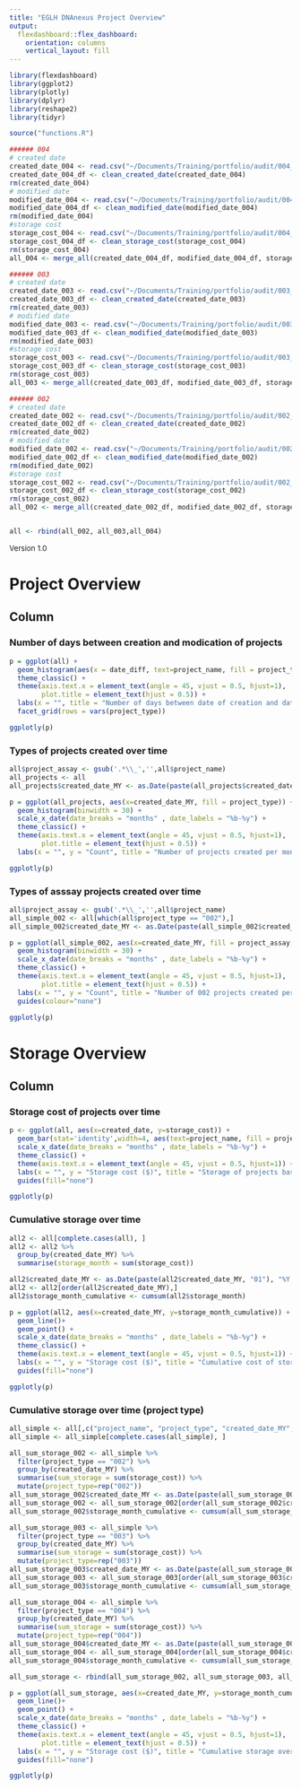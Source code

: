 ```yaml
---
title: "EGLH DNAnexus Project Overview"
output: 
  flexdashboard::flex_dashboard:
    orientation: columns
    vertical_layout: fill
---
```


```r
library(flexdashboard)
library(ggplot2)
library(plotly)
library(dplyr)
library(reshape2)
library(tidyr)

source("functions.R")
```

```r
###### 004
# created date
created_date_004 <- read.csv("~/Documents/Training/portfolio/audit/004_created_metadata.tsv", sep = "", header = F)
created_date_004_df <- clean_created_date(created_date_004)
rm(created_date_004)
# modified date
modified_date_004 <- read.csv("~/Documents/Training/portfolio/audit/004_lastmodified_metadata.tsv", sep = "", header = F)
modified_date_004_df <- clean_modified_date(modified_date_004)
rm(modified_date_004)
#storage cost
storage_cost_004 <- read.csv("~/Documents/Training/portfolio/audit/004_storagecost_metadata.tsv", sep = "", header = F)
storage_cost_004_df <- clean_storage_cost(storage_cost_004)
rm(storage_cost_004)
all_004 <- merge_all(created_date_004_df, modified_date_004_df, storage_cost_004_df)

###### 003
# created date
created_date_003 <- read.csv("~/Documents/Training/portfolio/audit/003_created_metadata.tsv", sep = "", header = F)
created_date_003_df <- clean_created_date(created_date_003)
rm(created_date_003)
# modified date
modified_date_003 <- read.csv("~/Documents/Training/portfolio/audit/003_lastmodified_metadata.tsv", sep = "", header = F)
modified_date_003_df <- clean_modified_date(modified_date_003)
rm(modified_date_003)
#storage cost
storage_cost_003 <- read.csv("~/Documents/Training/portfolio/audit/003_storagecost_metadata.tsv", sep = "", header = F)
storage_cost_003_df <- clean_storage_cost(storage_cost_003)
rm(storage_cost_003)
all_003 <- merge_all(created_date_003_df, modified_date_003_df, storage_cost_003_df)

###### 002
# created date
created_date_002 <- read.csv("~/Documents/Training/portfolio/audit/002_created_metadata.tsv", sep = "", header = F)
created_date_002_df <- clean_created_date(created_date_002)
rm(created_date_002)
# modified date
modified_date_002 <- read.csv("~/Documents/Training/portfolio/audit/002_lastmodified_metadata.tsv", sep = "", header = F)
modified_date_002_df <- clean_modified_date(modified_date_002)
rm(modified_date_002)
#storage cost
storage_cost_002 <- read.csv("~/Documents/Training/portfolio/audit/002_storagecost_metadata.tsv", sep = "", header = F)
storage_cost_002_df <- clean_storage_cost(storage_cost_002)
rm(storage_cost_002)
all_002 <- merge_all(created_date_002_df, modified_date_002_df, storage_cost_002_df)


all <- rbind(all_002, all_003,all_004)
```

<span style="font-size: small;"> Version 1.0 </span>

Project Overview 
=========================================================

Column {.tabset}
-----------------------------------------------------------------------

### Number of days between creation and modication of projects

```r
p = ggplot(all) +
  geom_histogram(aes(x = date_diff, text=project_name, fill = project_type), bins=70) +
  theme_classic() +
  theme(axis.text.x = element_text(angle = 45, vjust = 0.5, hjust=1),
        plot.title = element_text(hjust = 0.5)) +
  labs(x = "", title = "Number of days between date of creation and date of modification") +
  facet_grid(rows = vars(project_type))

ggplotly(p)
```

### Types of projects created over time


```r
all$project_assay <- gsub('.*\\_','',all$project_name)
all_projects <- all
all_projects$created_date_MY <- as.Date(paste(all_projects$created_date_MY, "01"), "%Y %b %d")

p = ggplot(all_projects, aes(x=created_date_MY, fill = project_type)) +
  geom_histogram(binwidth = 30) +
  scale_x_date(date_breaks = "months" , date_labels = "%b-%y") +
  theme_classic() +
  theme(axis.text.x = element_text(angle = 45, vjust = 0.5, hjust=1),
        plot.title = element_text(hjust = 0.5)) +
  labs(x = "", y = "Count", title = "Number of projects created per month") 

ggplotly(p)
```

### Types of asssay projects created over time


```r
all$project_assay <- gsub('.*\\_','',all$project_name)
all_simple_002 <- all[which(all$project_type == "002"),]
all_simple_002$created_date_MY <- as.Date(paste(all_simple_002$created_date_MY, "01"), "%Y %b %d")

p = ggplot(all_simple_002, aes(x=created_date_MY, fill = project_assay, colour = "black")) +
  geom_histogram(binwidth = 30) +
  scale_x_date(date_breaks = "months" , date_labels = "%b-%y") +
  theme_classic() +
  theme(axis.text.x = element_text(angle = 45, vjust = 0.5, hjust=1),
        plot.title = element_text(hjust = 0.5)) +
  labs(x = "", y = "Count", title = "Number of 002 projects created per month") +
  guides(colour="none")

ggplotly(p)
```




Storage Overview 
=========================================================

Column {.tabset}
-----------------------------------------------------------------------


### Storage cost of projects over time

```r
p <- ggplot(all, aes(x=created_date, y=storage_cost)) +
  geom_bar(stat='identity',width=4, aes(text=project_name, fill = project_type)) +
  scale_x_date(date_breaks = "months" , date_labels = "%b-%y") +
  theme_classic() +
  theme(axis.text.x = element_text(angle = 45, vjust = 0.5, hjust=1)) +
  labs(x = "", y = "Storage cost ($)", title = "Storage of projects based on created date") +
  guides(fill="none")

ggplotly(p)
```

### Cumulative storage over time

```r
all2 <- all[complete.cases(all), ]
all2 <- all2 %>% 
  group_by(created_date_MY) %>% 
  summarise(storage_month = sum(storage_cost))

all2$created_date_MY <- as.Date(paste(all2$created_date_MY, "01"), "%Y %b %d")
all2 <- all2[order(all2$created_date_MY),]
all2$storage_month_cumulative <- cumsum(all2$storage_month)

p = ggplot(all2, aes(x=created_date_MY, y=storage_month_cumulative)) +
  geom_line()+
  geom_point() +
  scale_x_date(date_breaks = "months" , date_labels = "%b-%y") +
  theme_classic() +
  theme(axis.text.x = element_text(angle = 45, vjust = 0.5, hjust=1)) +
  labs(x = "", y = "Storage cost ($)", title = "Cumulative cost of storage over time") +
  guides(fill="none")

ggplotly(p)
```


### Cumulative storage over time (project type)

```r
all_simple <- all[,c("project_name", "project_type", "created_date_MY", "storage_cost")]
all_simple <- all_simple[complete.cases(all_simple), ]

all_sum_storage_002 <- all_simple %>%
  filter(project_type == "002") %>%
  group_by(created_date_MY) %>%
  summarise(sum_storage = sum(storage_cost)) %>%
  mutate(project_type=rep("002"))
all_sum_storage_002$created_date_MY <- as.Date(paste(all_sum_storage_002$created_date_MY, "01"), "%Y %b %d")
all_sum_storage_002 <- all_sum_storage_002[order(all_sum_storage_002$created_date_MY),]
all_sum_storage_002$storage_month_cumulative <- cumsum(all_sum_storage_002$sum_storage)

all_sum_storage_003 <- all_simple %>%
  filter(project_type == "003") %>%
  group_by(created_date_MY) %>%
  summarise(sum_storage = sum(storage_cost)) %>%
  mutate(project_type=rep("003"))
all_sum_storage_003$created_date_MY <- as.Date(paste(all_sum_storage_003$created_date_MY, "01"), "%Y %b %d")
all_sum_storage_003 <- all_sum_storage_003[order(all_sum_storage_003$created_date_MY),]
all_sum_storage_003$storage_month_cumulative <- cumsum(all_sum_storage_003$sum_storage)

all_sum_storage_004 <- all_simple %>%
  filter(project_type == "004") %>%
  group_by(created_date_MY) %>%
  summarise(sum_storage = sum(storage_cost)) %>%
  mutate(project_type=rep("004"))
all_sum_storage_004$created_date_MY <- as.Date(paste(all_sum_storage_004$created_date_MY, "01"), "%Y %b %d")
all_sum_storage_004 <- all_sum_storage_004[order(all_sum_storage_004$created_date_MY),]
all_sum_storage_004$storage_month_cumulative <- cumsum(all_sum_storage_004$sum_storage)

all_sum_storage <- rbind(all_sum_storage_002, all_sum_storage_003, all_sum_storage_004)

p = ggplot(all_sum_storage, aes(x=created_date_MY, y=storage_month_cumulative, color = project_type)) +
  geom_line()+
  geom_point() +
  scale_x_date(date_breaks = "months" , date_labels = "%b-%y") +
  theme_classic() +
  theme(axis.text.x = element_text(angle = 45, vjust = 0.5, hjust=1),
        plot.title = element_text(hjust = 0.5)) +
  labs(x = "", y = "Storage cost ($)", title = "Cumulative storage over time per project type") +
  guides(fill="none")

ggplotly(p)
```

